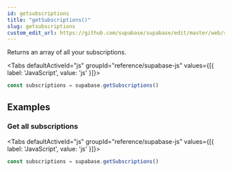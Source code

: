```yaml
---
id: getsubscriptions
title: "getSubscriptions()"
slug: getsubscriptions
custom_edit_url: https://github.com/supabase/supabase/edit/master/web/spec/supabase.yml
---
```



Returns an array of all your subscriptions.

<Tabs
  defaultActiveId="js"
  groupId="reference/supabase-js"
  values={[{ label: 'JavaScript', value: 'js' }]}>

<TabsPanel id="js" label="js">

```js
const subscriptions = supabase.getSubscriptions()
```


</TabsPanel>

</Tabs>

















## Examples

### Get all subscriptions



<Tabs
  defaultActiveId="js"
  groupId="reference/supabase-js"
  values={[{ label: 'JavaScript', value: 'js' }]}>

<TabsPanel id="js" label="js">

```js
const subscriptions = supabase.getSubscriptions()
```


</TabsPanel>

</Tabs>